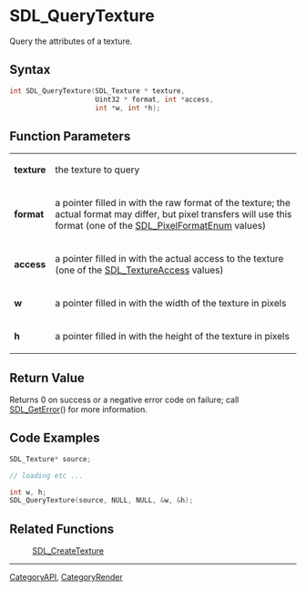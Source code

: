 = SDL_QueryTexture =

Query the attributes of a texture.

== Syntax ==

<syntaxhighlight lang='c'>
int SDL_QueryTexture(SDL_Texture * texture,
                     Uint32 * format, int *access,
                     int *w, int *h);
</syntaxhighlight>

== Function Parameters ==

{|
|'''texture'''
|the texture to query
|-
|'''format'''
|a pointer filled in with the raw format of the texture; the actual format may differ, but pixel transfers will use this format (one of the [[SDL_PixelFormatEnum]] values)
|-
|'''access'''
|a pointer filled in with the actual access to the texture (one of the [[SDL_TextureAccess]] values)
|-
|'''w'''
|a pointer filled in with the width of the texture in pixels
|-
|'''h'''
|a pointer filled in with the height of the texture in pixels
|}

== Return Value ==

Returns 0 on success or a negative error code on failure; call
[[SDL_GetError]]() for more information.



== Code Examples ==

<syntaxhighlight lang='c++'>
SDL_Texture* source;

// loading etc ...

int w, h;
SDL_QueryTexture(source, NULL, NULL, &w, &h);

</syntaxhighlight>

== Related Functions ==

:[[SDL_CreateTexture]]

----
[[CategoryAPI]], [[CategoryRender]]



